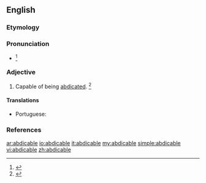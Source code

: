 ==English==

===Etymology===
{{suffix|abdicate|able|lang=en}}

===Pronunciation===
* {{a|US}} {{IPA|/ˈæb.də.kə.bəl/|lang=en}}<ref>{{R:RHCD|page=1}}</ref>

===Adjective===
{{en-adj}}

# Capable of being [[abdicated]]. {{defdate|Late 19<sup>th</sup> century.}}<ref>{{R:SOED5|page=1}}</ref>

====Translations====
{{trans-top|capable of being abdicated}}
* Portuguese: {{t|pt|abdicável}}
{{trans-mid}}
{{trans-bottom}}

===References===
<references/>

[[ar:abdicable]]
[[io:abdicable]]
[[it:abdicable]]
[[my:abdicable]]
[[simple:abdicable]]
[[vi:abdicable]]
[[zh:abdicable]]